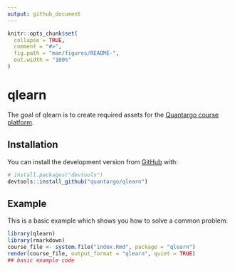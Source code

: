```yaml
---
output: github_document
---
```


<!-- README.md is generated from README.Rmd. Please edit that file -->

```r
knitr::opts_chunk$set(
  collapse = TRUE,
  comment = "#>",
  fig.path = "man/figures/README-",
  out.width = "100%"
)
```

# qlearn

<!-- badges: start -->
<!-- badges: end -->

The goal of qlearn is to create required assets for the [Quantargo course platform](https://www.quantargo.com/courses).

## Installation

You can install the development version from [GitHub](https://github.com/) with:

``` r
# install.packages("devtools")
devtools::install_github("quantargo/qlearn")
```
## Example

This is a basic example which shows you how to solve a common problem:

```r
library(qlearn)
library(rmarkdown)
course_file <- system.file("index.Rmd", package = "qlearn")
render(course_file, output_format = "qlearn", quiet = TRUE)
## basic example code
```
